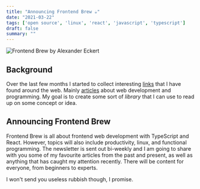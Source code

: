 ```yaml
---
title: "Announcing Frontend Brew ☕"
date: "2021-03-22"
tags: ['open source', 'linux', 'react', 'javascript', 'typescript']
draft: false
summary: ""
---
```


![Frontend Brew by Alexander Eckert](/static/img/frontend-brew/header.png)

## Background

Over the last few months I started to collect interesting [links](/links) that I have found around the web. Mainly [articles](/links/articles) about web development and programming. My goal is to create some sort of *library* that I can use to read up on some concept or idea.

## Announcing Frontend Brew

Frontend Brew is all about frontend web development with TypeScript and React. However, topics will also include productivity, linux, and functional programming. The newsletter is sent out bi-weekly and I am going to share with you some of my favourite articles from the past and present, as well as anything that has caught my attention recently. There will be content for everyone, from beginners to experts.

I won't send you useless rubbish though, I promise.
